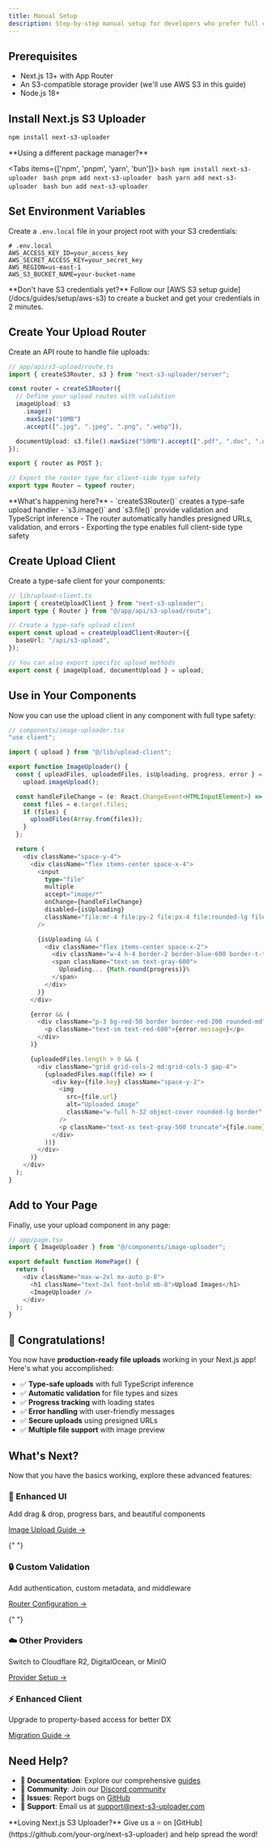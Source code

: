 ```yaml
---
title: Manual Setup
description: Step-by-step manual setup for developers who prefer full control over configuration
---
```



## Prerequisites

- Next.js 13+ with App Router
- An S3-compatible storage provider (we'll use AWS S3 in this guide)
- Node.js 18+

<Steps>

<Step>

## Install Next.js S3 Uploader

```bash
npm install next-s3-uploader
```

<Callout type="info">
**Using a different package manager?**

<Tabs items={['npm', 'pnpm', 'yarn', 'bun']}>
  <Tab value="npm">
    ```bash
    npm install next-s3-uploader
    ```
  </Tab>
  <Tab value="pnpm">
    ```bash
    pnpm add next-s3-uploader
    ```
  </Tab>
  <Tab value="yarn">
    ```bash
    yarn add next-s3-uploader
    ```
  </Tab>
  <Tab value="bun">
    ```bash
    bun add next-s3-uploader
    ```
  </Tab>
</Tabs>
</Callout>

</Step>

<Step>

## Set Environment Variables

Create a `.env.local` file in your project root with your S3 credentials:

```dotenv
# .env.local
AWS_ACCESS_KEY_ID=your_access_key
AWS_SECRET_ACCESS_KEY=your_secret_key
AWS_REGION=us-east-1
AWS_S3_BUCKET_NAME=your-bucket-name
```

<Callout type="warn">
  **Don't have S3 credentials yet?** Follow our [AWS S3 setup
  guide](/docs/guides/setup/aws-s3) to create a bucket and get your credentials
  in 2 minutes.
</Callout>

</Step>

<Step>

## Create Your Upload Router

Create an API route to handle file uploads:

```typescript
// app/api/s3-upload/route.ts
import { createS3Router, s3 } from "next-s3-uploader/server";

const router = createS3Router({
  // Define your upload routes with validation
  imageUpload: s3
    .image()
    .maxSize("10MB")
    .accept([".jpg", ".jpeg", ".png", ".webp"]),

  documentUpload: s3.file().maxSize("50MB").accept([".pdf", ".doc", ".docx"]),
});

export { router as POST };

// Export the router type for client-side type safety
export type Router = typeof router;
```

<Callout type="info">
  **What's happening here?** - `createS3Router()` creates a type-safe upload
  handler - `s3.image()` and `s3.file()` provide validation and TypeScript
  inference - The router automatically handles presigned URLs, validation, and
  errors - Exporting the type enables full client-side type safety
</Callout>

</Step>

<Step>

## Create Upload Client

Create a type-safe client for your components:

```typescript
// lib/upload-client.ts
import { createUploadClient } from "next-s3-uploader";
import type { Router } from "@/app/api/s3-upload/route";

// Create a type-safe upload client
export const upload = createUploadClient<Router>({
  baseUrl: "/api/s3-upload",
});

// You can also export specific upload methods
export const { imageUpload, documentUpload } = upload;
```

</Step>

<Step>

## Use in Your Components

Now you can use the upload client in any component with full type safety:

```typescript
// components/image-uploader.tsx
"use client";

import { upload } from "@/lib/upload-client";

export function ImageUploader() {
  const { uploadFiles, uploadedFiles, isUploading, progress, error } =
    upload.imageUpload();

  const handleFileChange = (e: React.ChangeEvent<HTMLInputElement>) => {
    const files = e.target.files;
    if (files) {
      uploadFiles(Array.from(files));
    }
  };

  return (
    <div className="space-y-4">
      <div className="flex items-center space-x-4">
        <input
          type="file"
          multiple
          accept="image/*"
          onChange={handleFileChange}
          disabled={isUploading}
          className="file:mr-4 file:py-2 file:px-4 file:rounded-lg file:border-0 file:bg-blue-50 file:text-blue-700 hover:file:bg-blue-100"
        />

        {isUploading && (
          <div className="flex items-center space-x-2">
            <div className="w-4 h-4 border-2 border-blue-600 border-t-transparent rounded-full animate-spin" />
            <span className="text-sm text-gray-600">
              Uploading... {Math.round(progress)}%
            </span>
          </div>
        )}
      </div>

      {error && (
        <div className="p-3 bg-red-50 border border-red-200 rounded-md">
          <p className="text-sm text-red-600">{error.message}</p>
        </div>
      )}

      {uploadedFiles.length > 0 && (
        <div className="grid grid-cols-2 md:grid-cols-3 gap-4">
          {uploadedFiles.map((file) => (
            <div key={file.key} className="space-y-2">
              <img
                src={file.url}
                alt="Uploaded image"
                className="w-full h-32 object-cover rounded-lg border"
              />
              <p className="text-xs text-gray-500 truncate">{file.name}</p>
            </div>
          ))}
        </div>
      )}
    </div>
  );
}
```

</Step>

<Step>

## Add to Your Page

Finally, use your upload component in any page:

```typescript
// app/page.tsx
import { ImageUploader } from "@/components/image-uploader";

export default function HomePage() {
  return (
    <div className="max-w-2xl mx-auto p-8">
      <h1 className="text-3xl font-bold mb-8">Upload Images</h1>
      <ImageUploader />
    </div>
  );
}
```

</Step>

</Steps>

## 🎉 Congratulations!

You now have **production-ready file uploads** working in your Next.js app! Here's what you accomplished:

- ✅ **Type-safe uploads** with full TypeScript inference
- ✅ **Automatic validation** for file types and sizes
- ✅ **Progress tracking** with loading states
- ✅ **Error handling** with user-friendly messages
- ✅ **Secure uploads** using presigned URLs
- ✅ **Multiple file support** with image preview

## What's Next?

Now that you have the basics working, explore these advanced features:

<div className="grid grid-cols-1 md:grid-cols-2 gap-4 mt-8">
  <div className="p-4 border rounded-lg">
    <h3 className="font-semibold mb-2">🎨 Enhanced UI</h3>
    <p className="text-sm text-gray-600 mb-3">
      Add drag & drop, progress bars, and beautiful components
    </p>
    <a
      href="/docs/guides/uploads/images"
      className="text-blue-600 text-sm hover:underline"
    >
      Image Upload Guide →
    </a>
  </div>

{" "}

<div className="p-4 border rounded-lg">
  <h3 className="font-semibold mb-2">🔒 Custom Validation</h3>
  <p className="text-sm text-gray-600 mb-3">
    Add authentication, custom metadata, and middleware
  </p>
  <a
    href="/docs/api/configuration"
    className="text-blue-600 text-sm hover:underline"
  >
    Router Configuration →
  </a>
</div>

{" "}

<div className="p-4 border rounded-lg">
  <h3 className="font-semibold mb-2">☁️ Other Providers</h3>
  <p className="text-sm text-gray-600 mb-3">
    Switch to Cloudflare R2, DigitalOcean, or MinIO
  </p>
  <a
    href="/docs/guides/setup/cloudflare-r2"
    className="text-blue-600 text-sm hover:underline"
  >
    Provider Setup →
  </a>
</div>

  <div className="p-4 border rounded-lg">
    <h3 className="font-semibold mb-2">⚡ Enhanced Client</h3>
    <p className="text-sm text-gray-600 mb-3">
      Upgrade to property-based access for better DX
    </p>
    <a
      href="/docs/guides/migration/enhanced-client"
      className="text-blue-600 text-sm hover:underline"
    >
      Migration Guide →
    </a>
  </div>
</div>

## Need Help?

- 📖 **Documentation**: Explore our comprehensive [guides](/docs/guides)
- 💬 **Community**: Join our [Discord community](https://discord.gg/next-s3-uploader)
- 🐛 **Issues**: Report bugs on [GitHub](https://github.com/your-org/next-s3-uploader)
- 📧 **Support**: Email us at support@next-s3-uploader.com

<Callout type="info">
  **Loving Next.js S3 Uploader?** Give us a ⭐ on
  [GitHub](https://github.com/your-org/next-s3-uploader) and help spread the
  word!
</Callout>

